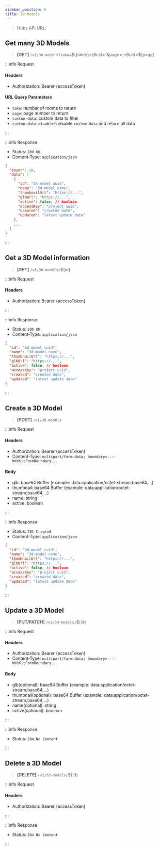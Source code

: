 ```yaml
---
sidebar_position: 6
title: 3D Models
---
```



> Hubs API URL: <a><APIUrl /></a>

## Get many 3D Models

> **[GET]** `/v1/3d-models?take=`<Bold>$\{take\}</Bold>`&page=`<Bold>$\{page\}</Bold>

:::info Request

#### Headers
- Authorization: Bearer {accessToken}

#### URL Query Parameters
- `take`: number of rooms to return
- `page`: page number to return
- `custom-data`: custom data to filter
- `custom-data-disabled`: disable `custom-data` and return all data

:::

:::info Response

- Status: `200 OK`
- Content-Type: `application/json`

```json
{
  "count": 10,
  "data": [
    {
      "id": "3d-model uuid",
      "name": "3d-model name",
      "thumbnailUrl": "https://...",
      "glbUrl": "https://...",
      "active": false, // boolean
      "accessKey": "project uuid",
      "created": "created date",
      "updated": "latest update date"
    },
    ...
  ]
}
```

:::

## Get a 3D Model information

> **[GET]** `/v1/3d-models/`<Bold>$\{id\}</Bold>

:::info Request

#### Headers
- Authorization: Bearer {accessToken}

:::

:::info Response

- Status: `200 OK`
- Content-Type: `application/json`

```json
{
  "id": "3d-model uuid",
  "name": "3d-model name",
  "thumbnailUrl": "https://...",
  "glbUrl": "https://...",
  "active": false, // boolean
  "accessKey": "project uuid",
  "created": "created date",
  "updated": "latest update date"
}
```

:::

## Create a 3D Model

> **[POST]** `/v1/3d-models`

:::info Request

#### Headers
- Authorization: Bearer {accessToken}
- Content-Type: `multipart/form-data; boundary=----WebKitFormBoundary...`

#### Body
- glb: base64 Buffer (example: data:application/octet-stream;base64,...)
- thumbnail: base64 Buffer (example: data:application/octet-stream;base64,...)
- name: string
- active: boolean

:::

:::info Response

- Status: `201 Created`
- Content-Type: `application/json`

```json
{
  "id": "3d-model uuid",
  "name": "3d-model name",
  "thumbnailUrl": "https://...",
  "glbUrl": "https://...",
  "active": false, // boolean
  "accessKey": "project uuid",
  "created": "created date",
  "updated": "latest update date"
}
```

:::


## Update a 3D Model

> **[PUT/PATCH]** `/v1/3d-models/`<Bold>$\{id\}</Bold>

:::info Request

#### Headers
- Authorization: Bearer {accessToken}
- Content-Type: `multipart/form-data; boundary=----WebKitFormBoundary...`

#### Body
- glb(optional): base64 Buffer (example: data:application/octet-stream;base64,...)
- thumbnail(optional): base64 Buffer (example: data:application/octet-stream;base64,...)
- name(optional): string
- active(optional): boolean

:::

:::info Response

- Status: `204 No Content`

:::

## Delete a 3D Model

> **[DELETE]** `/v1/3d-models/`<Bold>$\{id\}</Bold>

:::info Request

#### Headers
- Authorization: Bearer {accessToken}

:::

:::info Response

- Status: `204 No Content`

:::
